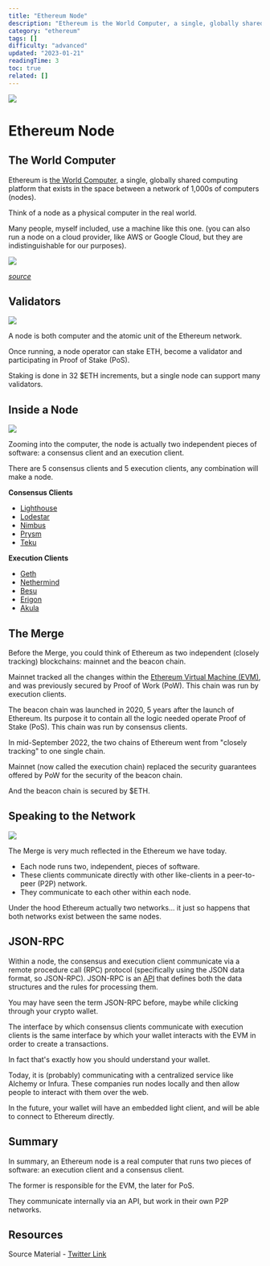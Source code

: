 ```yaml
---
title: "Ethereum Node"
description: "Ethereum is the World Computer, a single, globally shared computing platform that exists in the space between a network of 1,000s of computers (nodes)."
category: "ethereum"
tags: []
difficulty: "advanced"
updated: "2023-01-21"
readingTime: 3
toc: true
related: []
---
```


![](/images/node-banner.jpeg)

# Ethereum Node

## The World Computer

Ethereum is [the World Computer](/ethereum/world-computer), a single, globally shared computing platform that exists in the space between a network of 1,000s of computers (nodes).

Think of a node as a physical computer in the real world. 

Many people, myself included, use a machine like this one. (you can also run a node on a cloud provider, like AWS or Google Cloud, but they are indistinguishable for our purposes).

![](/images/node-node.png)

[*source*](https://www.intel.com/content/www/us/en/products/details/nuc.html)

## Validators

![](/images/node-body-1.jpeg)

A node is both computer and the atomic unit of the Ethereum network.

Once running, a node operator can stake ETH, become a validator and participating in Proof of Stake (PoS).

Staking is done in 32 $ETH increments, but a single node can support many validators.

## Inside a Node

![](/images/node-body-2.jpeg)

Zooming into the computer, the node is actually two independent pieces of software: a consensus client and an execution client. 

There are 5 consensus clients and 5 execution clients, any combination will make a node.

**Consensus Clients**

*   [Lighthouse](https://lighthouse.sigmaprime.io/)
*   [Lodestar](https://lodestar.chainsafe.io/)
*   [Nimbus](https://nimbus.team/)
*   [Prysm](https://docs.prylabs.network/docs/getting-started/)
*   [Teku](https://consensys.net/knowledge-base/ethereum-2/teku/)

**Execution Clients**

*   [Geth](https://geth.ethereum.org/)
*   [Nethermind](http://nethermind.io/)
*   [Besu](https://besu.hyperledger.org/en/stable/)
*   [Erigon](https://github.com/ledgerwatch/erigon)
*   [Akula](https://akula.app/)

## The Merge

Before the Merge, you could think of Ethereum as two independent (closely tracking) blockchains: mainnet and the beacon chain.

Mainnet tracked all the changes within the [Ethereum Virtual Machine (EVM)](/ethereum/evm), and was previously secured by Proof of Work (PoW). This chain was run by execution clients.

The beacon chain was launched in 2020, 5 years after the launch of Ethereum. Its purpose it to contain all the logic needed operate Proof of Stake (PoS). This chain was run by consensus clients.

In mid-September 2022, the two chains of Ethereum went from "closely tracking" to one single chain. 

Mainnet (now called the execution chain) replaced the security guarantees offered by PoW for the security of the beacon chain.

And the beacon chain is secured by $ETH.

## Speaking to the Network

![](/images/node-body-3.jpeg)

The Merge is very much reflected in the Ethereum we have today. 

*   Each node runs two, independent, pieces of software. 
*   These clients communicate directly with other like-clients in a peer-to-peer (P2P) network. 
*   They communicate to each other within each node.

Under the hood Ethereum actually two networks... it just so happens that both networks exist between the same nodes.

## JSON-RPC

Within a node, the consensus and execution client communicate via a remote procedure call (RPC) protocol (specifically using the JSON data format, so JSON-RPC). JSON-RPC is an [API](/concepts/api) that defines both the data structures and the rules for processing them.

You may have seen the term JSON-RPC before, maybe while clicking through your crypto wallet. 

The interface by which consensus clients communicate with execution clients is the same interface by which your wallet interacts with the EVM in order to create a transactions.

In fact that's exactly how you should understand your wallet. 

Today, it is (probably) communicating with a centralized service like Alchemy or Infura. These companies run nodes locally and then allow people to interact with them over the web.

In the future, your wallet will have an embedded light client, and will be able to connect to Ethereum directly.

## Summary

In summary, an Ethereum node is a real computer that runs two pieces of software: an execution client and a consensus client. 

The former is responsible for the EVM, the later for PoS. 

They communicate internally via an API, but work in their own P2P networks.

## Resources

Source Material - [Twitter Link](https://twitter.com/logarithmicrex/status/1589807499804176384)

